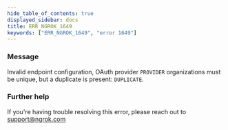 ```yaml
---
hide_table_of_contents: true
displayed_sidebar: docs
title: ERR_NGROK_1649
keywords: ["ERR_NGROK_1649", "error 1649"]
---
```


### Message

Invalid endpoint configuration, OAuth provider `PROVIDER` organizations must be unique, but a duplicate is present: `DUPLICATE`.

### Further help

If you're having trouble resolving this error, please reach out to [support@ngrok.com](mailto:support@ngrok.com?subject=Help%20with%20ERR_NGROK_1649)
